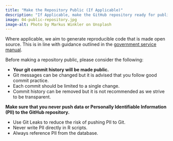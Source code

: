 ```yaml
---
title: "Make the Repository Public (If Applicable)"
description: "If Applicable, make the GitHub repository ready for public release."
image: 04-public-repository.jpg
image-alt: Photo by Markus Winkler on Unsplash
---
```

  
Where applicable, we aim to generate reproducible code that is made open source. This is in line with guidance outlined in the [government service manual](https://www.gov.uk/service-manual/service-standard/point-12-make-new-source-code-open).

Before making a repository public, please consider the following:

  - **Your git commit history will be made public.**
  - Git messages can be changed but it is advised that you follow good commit practice.
  - Each commit should be limited to a single change.
  - Commit history can be removed but it is not recommended as we strive to be transparent. 
  
**Make sure that you never push data or Personally Identifiable Information (PII) to the GitHub repository.**

  - Use Git Leaks to reduce the risk of pushing PII to Git.
  - Never write PII directly in R scripts.
  - Always reference PII from the database.
    
